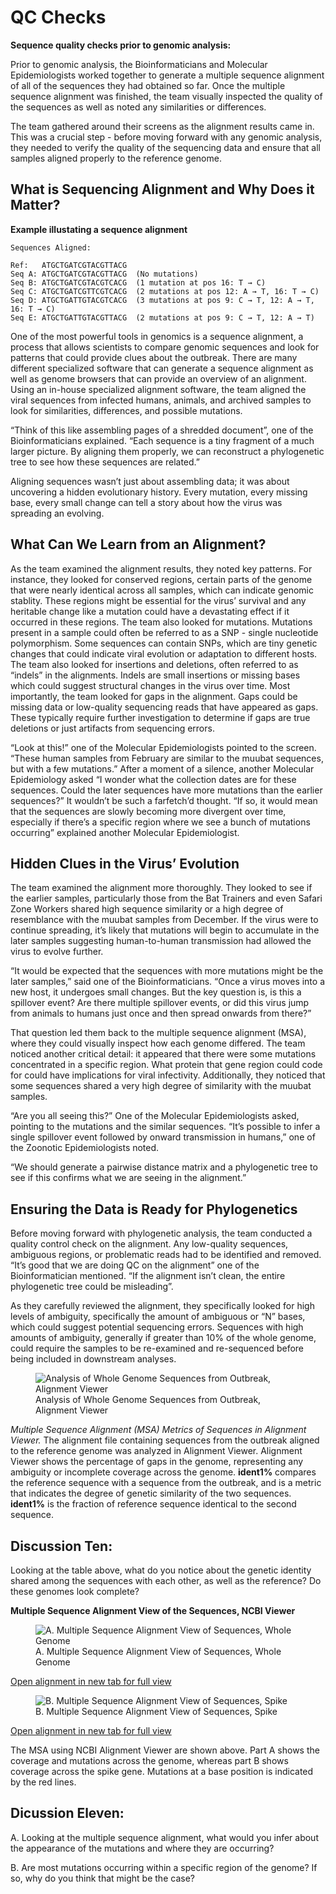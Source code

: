 # QC Checks 

**Sequence quality checks prior to genomic analysis:**

Prior to genomic analysis, the Bioinformaticians and Molecular Epidemiologists worked together to generate a multiple sequence alignment of all of the sequences they had obtained so far. Once the multiple sequence alignment was finished, the team visually inspected the quality of the sequences as well as noted any similarities or differences. 

The team gathered around their screens as the alignment results came in. This was a crucial step - before moving forward with any genomic analysis, they needed to verify the quality of the sequencing data and ensure that all samples aligned properly to the reference genome.

## What is Sequencing Alignment and Why Does it Matter?
**Example illustating a sequence alignment**
```
Sequences Aligned:

Ref:   ATGCTGATCGTACGTTACG
Seq A: ATGCTGATCGTACGTTACG  (No mutations)
Seq B: ATGCTGATCGTACGTCACG  (1 mutation at pos 16: T → C)
Seq C: ATGCTGATCGTTCGTCACG  (2 mutations at pos 12: A → T, 16: T → C)
Seq D: ATGCTGATTGTACGTCACG  (3 mutations at pos 9: C → T, 12: A → T, 16: T → C)
Seq E: ATGCTGATTGTACGTTACG  (2 mutations at pos 9: C → T, 12: A → T)
```

One of the most powerful tools in genomics is a sequence alignment, a process that allows scientists to compare genomic sequences and look for patterns that could provide clues about the outbreak. There are many different specialized software that can generate a sequence alignment as well as genome browsers that can provide an overview of an alignment. Using an in-house specialized alignment software, the team aligned the viral sequences from infected humans, animals, and archived samples to look for similarities, differences, and possible mutations.

"Think of this like assembling pages of a shredded document", one of the Bioinformaticians explained. "Each sequence is a tiny fragment of a much larger picture. By aligning them properly, we can reconstruct a phylogenetic tree to see how these sequences are related."

Aligning sequences wasn't just about assembling data; it was about uncovering a hidden evolutionary history. Every mutation, every missing base, every small change can tell a story about how the virus was spreading an evolving.

## What Can We Learn from an Alignment?

As the team examined the alignment results, they noted key patterns. For instance, they looked for conserved regions, certain parts of the genome that were nearly identical across all samples, which can indicate genomic stablity. These regions might be essential for the virus' survival and any heritable change like a mutation could have a devastating effect if it occurred in these regions. The team also looked for mutations. Mutations present in a sample could often be referred to as a SNP - single nucleotide polymorphism. Some sequences can contain SNPs, which are tiny genetic changes that could indicate viral evolution or adaptation to different hosts. The team also looked for insertions and deletions, often referred to as "indels" in the alignments. Indels are small insertions or missing bases which could suggest structural changes in the virus over time. Most importantly, the team looked for gaps in the alignment. Gaps could be missing data or low-quality sequencing reads that have appeared as gaps. These typically require further investigation to determine if gaps are true deletions or just artifacts from sequencing errors.

"Look at this!" one of the Molecular Epidemiologists pointed to the screen. "These human samples from February are similar to the muubat sequences, but with a few mutations." After a moment of a silence, another Molecular Epidemiology asked "I wonder what the collection dates are for these sequences. Could the later sequences have more mutations than the earlier sequences?" It wouldn't be such a farfetch'd thought. "If so, it would mean that the sequences are slowly becoming more divergent over time, especially if there's a specific region where we see a bunch of mutations occurring" explained another Molecular Epidemiologist.

## Hidden Clues in the Virus' Evolution

The team examined the alignment more thoroughly. They looked to see if the earlier samples, particularly those from the Bat Trainers and even Safari Zone Workers shared high sequence similarity or a high degree of resemblance with the muubat samples from December. If the virus were to continue spreading, it's likely that mutations will begin to accumulate in the later samples suggesting human-to-human transmission had allowed the virus to evolve further.

"It would be expected that the sequences with more mutations might be the later samples," said one of the Bioinformaticians. "Once a virus moves into a new host, it undergoes small changes. But the key question is, is this a spillover event? Are there multiple spillover events, or did this virus jump from animals to humans just once and then spread onwards from there?"

That question led them back to the multiple sequence alignment (MSA), where they could visually inspect how each genome differed. The team noticed another critical detail: it appeared that there were some mutations concentrated in a specific region. What protein that gene region could code for could have implications for viral infectivity. Additionally, they noticed that some sequences shared a very high degree of similarity with the muubat samples. 

"Are you all seeing this?" One of the Molecular Epidemiologists asked, pointing to the mutations and the similar sequences. "It's possible to infer a single spillover event followed by onward transmission in humans," one of the Zoonotic Epidemiologists noted.

"We should generate a pairwise distance matrix and a phylogenetic tree to see if this confirms what we are seeing in the alignment."

## Ensuring the Data is Ready for Phylogenetics

Before moving forward with phylogenetic analysis, the team conducted a quality control check on the alignment. Any low-quality sequences, ambiguous regions, or problematic reads had to be identified and removed. "It's good that we are doing QC on the alignment" one of the Bioinformatician mentioned. "If the alignment isn't clean, the entire phylogenetic tree could be misleading".

As they carefully reviewed the alignment, they specifically looked for high levels of ambiguity, specifically the amount of ambiguous or "N" bases, which could suggest potential sequencing errors. Sequences with high amounts of ambiguity, generally if greater than 10% of the whole genome, could require the samples to be re-examined and re-sequenced before being included in downstream analyses.

![Analysis of Whole Genome Sequences from Outbreak, Alignment Viewer](../images/qc-metrics.jpg)

*Multiple Sequence Alignment (MSA) Metrics of Sequences in Alignment Viewer.*
The alignment file containing sequences from the outbreak aligned to the reference genome was analyzed in Alignment Viewer. Alignment Viewer shows the percentage of gaps in the genome, representing any ambiguity or incomplete coverage across the genome. **ident1%** compares the reference sequence with a sequence from the outbreak, and is a metric that indicates the degree of genetic similarity of the two sequences. **ident1%**  is the fraction of reference sequence identical to the second sequence.

## Discussion Ten: 

Looking at the table above, what do you notice about the genetic identity shared among the sequences with each other, as well as the reference? Do these genomes look complete?




**Multiple Sequence Alignment View of the Sequences, NCBI Viewer**

![A. Multiple Sequence Alignment View of Sequences, Whole Genome](../images/msa-wg.jpg)

[Open alignment in new tab for full view](../images/msa-wg.jpg)



![B. Multiple Sequence Alignment View of Sequences, Spike](../images/msa-spike.jpg)

[Open alignment in new tab for full view](../images/msa-spike.jpg)

The MSA using NCBI Alignment Viewer are shown above. Part A shows the coverage and mutations across the genome, whereas part B shows coverage across the spike gene. Mutations at a base position is indicated by the red lines.


## Dicussion Eleven:

A. Looking at the multiple sequence alignment, what would you infer about the appearance of the mutations and where they are occurring? 


B. Are most mutations occurring within a specific region of the genome? If so, why do you think that might be the case? 
